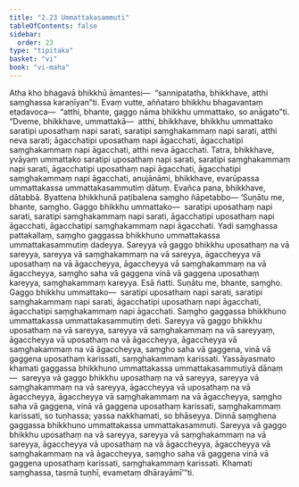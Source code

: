 ```yaml
---
title: "2.23 Ummattakasammuti"
tableOfContents: false
sidebar:
  order: 23
type: "tipitaka"
basket: "vi"
book: "vi-maha"
---
```



<DynamicBreadcrumb />

<Division number="167" book="vi-maha" e="ch" v="3" p="165">

<Paragraph number="695" book="vi-maha">
Atha kho bhagavā bhikkhū āmantesi—  “sannipatatha, bhikkhave, atthi saṃghassa karaṇīyan”ti. Evaṃ vutte, aññataro bhikkhu bhagavantaṃ etadavoca—  “atthi, bhante, gaggo nāma bhikkhu ummattako, so anāgato”ti.
</Paragraph>

<Paragraph number="696" book="vi-maha">
“Dveme, bhikkhave, ummattakā—  atthi, bhikkhave, bhikkhu ummattako saratipi uposathaṃ napi sarati, saratipi saṃghakammaṃ napi sarati, atthi neva sarati; āgacchatipi uposathaṃ napi āgacchati, āgacchatipi saṃghakammaṃ napi āgacchati, atthi neva āgacchati. Tatra, bhikkhave, yvāyaṃ ummattako saratipi uposathaṃ napi sarati, saratipi saṃghakammaṃ napi sarati, āgacchatipi uposathaṃ napi āgacchati, āgacchatipi saṃghakammaṃ napi āgacchati, anujānāmi, bhikkhave, evarūpassa ummattakassa ummattakasammutiṃ dātuṃ. Evañca pana, bhikkhave, dātabbā. Byattena bhikkhunā paṭibalena saṃgho ñāpetabbo—
</Paragraph>

<Paragraph number="697" book="vi-maha">
‘Suṇātu me, bhante, saṃgho. Gaggo bhikkhu ummattako—  saratipi uposathaṃ napi sarati, saratipi saṃghakammaṃ napi sarati, āgacchatipi uposathaṃ napi āgacchati, āgacchatipi saṃghakammaṃ napi āgacchati. Yadi saṃghassa pattakallaṃ, saṃgho gaggassa bhikkhuno ummattakassa ummattakasammutiṃ dadeyya. Sareyya vā gaggo bhikkhu uposathaṃ na vā sareyya, sareyya vā saṃghakammaṃ na vā sareyya, āgaccheyya vā uposathaṃ na vā āgaccheyya, āgaccheyya vā saṃghakammaṃ na vā āgaccheyya, saṃgho saha vā gaggena vinā vā gaggena uposathaṃ kareyya, saṃghakammaṃ kareyya. Esā ñatti.
</Paragraph>

<Paragraph number="698" book="vi-maha">
Suṇātu me, bhante, saṃgho. Gaggo bhikkhu ummattako—  saratipi uposathaṃ napi sarati, saratipi saṃghakammaṃ napi sarati, āgacchatipi uposathaṃ napi āgacchati, āgacchatipi saṃghakammaṃ napi āgacchati. Saṃgho gaggassa bhikkhuno ummattakassa ummattakasammutiṃ deti. Sareyya vā gaggo bhikkhu uposathaṃ na vā sareyya, sareyya vā saṃghakammaṃ na vā sareyyaṃ, āgaccheyya vā uposathaṃ na vā āgaccheyya, āgaccheyya vā saṃghakammaṃ na vā āgaccheyya, saṃgho saha vā gaggena, vinā vā gaggena uposathaṃ karissati, saṃghakammaṃ karissati. Yassāyasmato khamati gaggassa bhikkhuno ummattakassa ummattakasammutiyā dānaṃ—  sareyya vā gaggo bhikkhu uposathaṃ na vā sareyya, sareyya vā saṃghakammaṃ na vā sareyya, āgaccheyya vā uposathaṃ na vā āgaccheyya, āgaccheyya vā saṃghakammaṃ na vā āgaccheyya, saṃgho saha vā gaggena, vinā vā gaggena uposathaṃ karissati, saṃghakammaṃ karissati, so tuṇhassa; yassa nakkhamati, so bhāseyya.
</Paragraph>

<Paragraph number="699" book="vi-maha">
Dinnā saṃghena gaggassa bhikkhuno ummattakassa ummattakasammuti. Sareyya vā gaggo bhikkhu uposathaṃ na vā sareyya, sareyya vā saṃghakammaṃ na vā sareyya, āgaccheyya vā uposathaṃ na vā āgaccheyya, āgaccheyya vā saṃghakammaṃ na vā āgaccheyya, saṃgho saha vā gaggena vinā vā gaggena uposathaṃ karissati, saṃghakammaṃ karissati. Khamati saṃghassa, tasmā tuṇhī, evametaṃ dhārayāmī’”ti.
</Paragraph>
</Division>